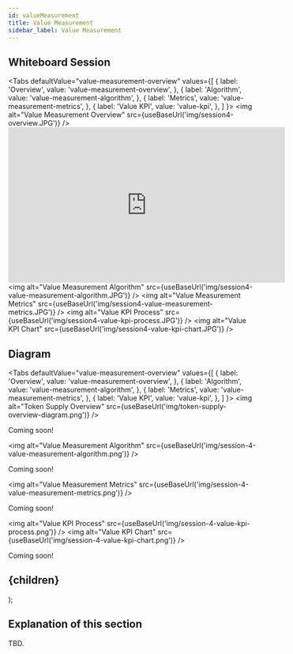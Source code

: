 ```yaml
---
id: valueMeasurement
title: Value Measurement
sidebar_label: Value Measurement
---
```



## Whiteboard Session

<Tabs
  defaultValue="value-measurement-overview"
  values={[
    { label: 'Overview', value: 'value-measurement-overview', },
    { label: 'Algorithm', value: 'value-measurement-algorithm', },
    { label: 'Metrics', value: 'value-measurement-metrics', },
    { label: 'Value KPI', value: 'value-kpi', },
  ]
}>
    <TabItem value="value-measurement-overview">
        <img alt="Value Measurement Overview" src={useBaseUrl('img/session4-overview.JPG')} />
        <iframe width="560" height="315" src="https://www.youtube-nocookie.com/embed/kkesUizkmXE?start=2" frameborder="0" allow="accelerometer; autoplay; encrypted-media; gyroscope; picture-in-picture" allowfullscreen></iframe>
    </TabItem>
    <TabItem value="value-measurement-algorithm">
        <img alt="Value Measurement Algorithm" src={useBaseUrl('img/session4-value-measurement-algorithm.JPG')} />
    </TabItem>
    <TabItem value="value-measurement-metrics">
        <img alt="Value Measurement Metrics" src={useBaseUrl('img/session4-value-measurement-metrics.JPG')} />
    </TabItem>
    <TabItem value="value-kpi">
        <img alt="Value KPI Process" src={useBaseUrl('img/session4-value-kpi-process.JPG')} />
        <img alt="Value KPI Chart" src={useBaseUrl('img/session4-value-kpi-chart.JPG')} />
    </TabItem>
</Tabs>

## Diagram

<Tabs
  defaultValue="value-measurement-overview"
  values={[
    { label: 'Overview', value: 'value-measurement-overview', },
    { label: 'Algorithm', value: 'value-measurement-algorithm', },
    { label: 'Metrics', value: 'value-measurement-metrics', },
    { label: 'Value KPI', value: 'value-kpi', },
  ]
}>
    <TabItem value="token-supply-overview">
        <img alt="Token Supply Overview" src={useBaseUrl('img/token-supply-overview-diagram.png')} />
        <p>Coming soon!</p>
    </TabItem>
    <TabItem value="value-measurement-algorithm">
        <img alt="Value Measurement Algorithm" src={useBaseUrl('img/session-4-value-measurement-algorithm.png')} />
        <p>Coming soon!</p>
    </TabItem>
    <TabItem value="value-measurement-metrics">
        <img alt="Value Measurement Metrics" src={useBaseUrl('img/session-4-value-measurement-metrics.png')} />
        <p>Coming soon!</p>
    </TabItem>
    <TabItem value="token-supply-issuance">
        <img alt="Value KPI Process" src={useBaseUrl('img/session-4-value-kpi-process.png')} />
        <img alt="Value KPI Chart" src={useBaseUrl('img/session-4-value-kpi-chart.png')} />
        <p>Coming soon!</p>
    </TabItem>
</Tabs>

  <h2>
    <span
        style={{
        backgroundColor: color,
        borderRadius: '2px',
        color: '#fff',
        padding: '0.2rem',
        }}>
        {children}
    </span>
  </h2>
);

## Explanation of this section

TBD.